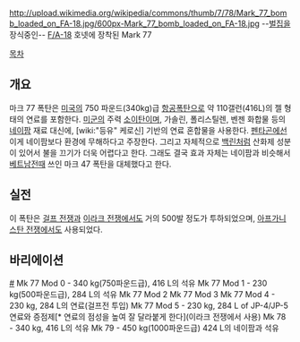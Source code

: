 http://upload.wikimedia.org/wikipedia/commons/thumb/7/78/Mark_77_bomb_loaded_on_FA-18.jpg/600px-Mark_77_bomb_loaded_on_FA-18.jpg
--[[벌집]]을 장식중인-- [[F/A-18]] 호넷에 장착된 Mark 77

[[목차]]

== 개요 ==
마크 77 폭탄은 [[미국]]의 750 파운드(340kg)급 [[항공폭탄]]으로 약 110갤런(416L)의 젤 형태의 연료를 포함한다.
[[미군]]의 주력 [[소이탄]]이며, 가솔린, 폴리스틸렌, 벤젠 화합물 등의 [[네이팜]] 재료 대신에, [wiki:"등유" 케로신] 기반의 연료 혼합물을 사용한다. [[펜타곤]]에선 이게 네이팜보다 환경에 무해하다고 주장한다. 그리고 자체적으로 [[백린]]처럼 산화제 성분이 있어서 불을 끄기가 더욱 어렵다고 한다. 그래도 결국 효과 자체는 네이팜과 비슷해서 [[베트남전]]때 쓰인 마크 47 폭탄을 대체했다고 한다.

== 실전 ==
이 폭탄은 [[걸프 전쟁]]과 [[이라크 전쟁]]에서도 거의 500발 정도가 투하되었으며, [[아프가니스탄 전쟁]]에서도 사용되었다.

== 바리에이션 ==
[http://en.wikipedia.org/wiki/Mark_77_bomb #]
Mk 77 Mod 0 - 340 kg(750파운드급), 416 L의 석유
Mk 77 Mod 1 - 230 kg(500파운드급), 284 L의 석유
Mk 77 Mod 2
Mk 77 Mod 3
Mk 77 Mod 4 - 230 kg, 284 L의 연료(걸프전 투입)
Mk 77 Mod 5 - 230 kg, 284 L of JP-4/JP-5 연료와 증점제[* 연료의 점성을 높여 잘 달라붙게 한다](이라크 전쟁에서 사용)
Mk 78 - 340 kg, 416 L의 석유
Mk 79 - 450 kg(1000파운드급) 424 L의 네이팜과 석유
